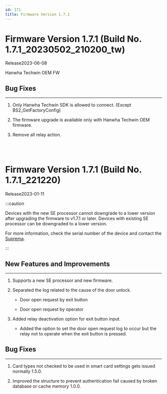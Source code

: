```yaml
---
id: 171
title: Firmware Version 1.7.1
---
```


# Firmware Version 1.7.1 (Build No. 1.7.1_20230502_210200_tw)

Release<Separator/>2023-06-08

Hanwha Techwin OEM FW

## Bug Fixes

---

<BugLists>

1. Only Hanwha Techwin SDK is allowed to connect. (Except BS2_GetFactoryConfig)

1. The firmware upgrade is available only with Hanwha Techwin OEM firmware.

1. Remove all relay action.

</BugLists>

<br/>
<br/>

# Firmware Version 1.7.1 (Build No. 1.7.1_221220)

Release<Separator/>2023-01-11

:::caution

Devices with the new SE processor cannot downgrade to a lower version after upgrading the firmware to v1.7.1 or later. Devices with existing SE processor can be downgraded to a lower version.

For more information, check the serial number of the device and contact the [Suprema](https://supremainc.com).

:::

## New Features and Improvements

---

1. Supports a new SE processor and new firmware.

1. Separated the log related to the cause of the door unlock.

    - Door open request by exit button

    - Door open request by operator

1. Added relay deactivation option for exit button input.

    - Added the option to set the door open request log to occur but the relay not to operate when the exit button is pressed.

## Bug Fixes

---

<BugLists>

1. Card types not checked to be used in smart card settings gets issued normally <Badge>1.5.0</Badge>.

1. Improved the structure to prevent authentication fail caused by broken database or cache memory <Badge>1.0.0</Badge>.

</BugLists>